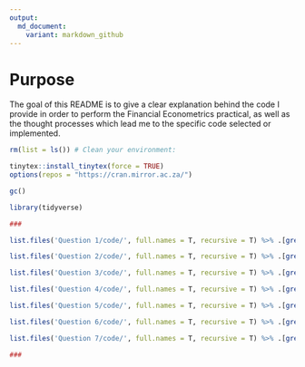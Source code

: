 ```yaml
---
output:
  md_document:
    variant: markdown_github
---
```


# Purpose

The goal of this README is to give a clear explanation behind the code I provide in order to perform the Financial Econometrics practical, as well as the thought processes which lead me to the specific code selected or implemented. 

```r

rm(list = ls()) # Clean your environment:

tinytex::install_tinytex(force = TRUE)
options(repos = "https://cran.mirror.ac.za/")

gc() 

library(tidyverse)

###

list.files('Question 1/code/', full.names = T, recursive = T) %>% .[grepl('.R', .)] %>% as.list() %>% walk(~source(.))

list.files('Question 2/code/', full.names = T, recursive = T) %>% .[grepl('.R', .)] %>% as.list() %>% walk(~source(.))

list.files('Question 3/code/', full.names = T, recursive = T) %>% .[grepl('.R', .)] %>% as.list() %>% walk(~source(.))

list.files('Question 4/code/', full.names = T, recursive = T) %>% .[grepl('.R', .)] %>% as.list() %>% walk(~source(.))

list.files('Question 5/code/', full.names = T, recursive = T) %>% .[grepl('.R', .)] %>% as.list() %>% walk(~source(.))

list.files('Question 6/code/', full.names = T, recursive = T) %>% .[grepl('.R', .)] %>% as.list() %>% walk(~source(.))

list.files('Question 7/code/', full.names = T, recursive = T) %>% .[grepl('.R', .)] %>% as.list() %>% walk(~source(.))

###

```


